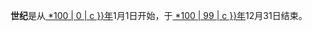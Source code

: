 {{CenturyTOC|  {{{1|-1}}} }} 
'''{{CalcBcDate| {{{1|-1}}} | 0 }}世纪'''是从[[{{CalcBcDate| {{{1|-1}}}*100  |  0 | c }}年]]1月1日开始，于[[{{CalcBcDate|  {{{1|-1}}}*100 | 99 | c }}年]]12月31日结束。
<noinclude>
{{doc}}</noinclude>